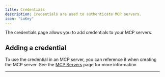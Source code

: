 ```yaml
---
title: Credentials
description: Credentials are used to authenticate MCP servers.
icon: "LuKey"
---
```


The credentials page allows you to add credentials to your MCP servers.

## Adding a credential

<Snippet file="multi-agent-framework/add-a-credential.mdx" />

To use the credential in an MCP server, you can reference it when creating the MCP server. See the [MCP Servers](/visual-builder/tools/mcp-servers) page for more information.

---
